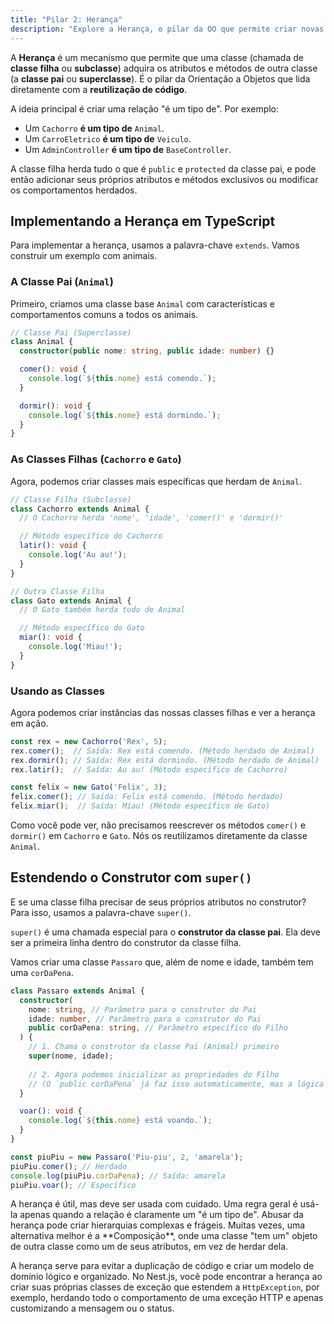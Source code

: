 ```yaml
---
title: "Pilar 2: Herança"
description: "Explore a Herança, o pilar da OO que permite criar novas classes a partir de existentes, promovendo a reutilização de código e a criação de hierarquias lógicas."
---
```



A **Herança** é um mecanismo que permite que uma classe (chamada de **classe filha** ou **subclasse**) adquira os atributos e métodos de outra classe (a **classe pai** ou **superclasse**). É o pilar da Orientação a Objetos que lida diretamente com a **reutilização de código**.

A ideia principal é criar uma relação "é um tipo de". Por exemplo:
-   Um `Cachorro` **é um tipo de** `Animal`.
-   Um `CarroEletrico` **é um tipo de** `Veiculo`.
-   Um `AdminController` **é um tipo de** `BaseController`.

A classe filha herda tudo o que é `public` e `protected` da classe pai, e pode então adicionar seus próprios atributos e métodos exclusivos ou modificar os comportamentos herdados.

## Implementando a Herança em TypeScript

Para implementar a herança, usamos a palavra-chave `extends`. Vamos construir um exemplo com animais.

### A Classe Pai (`Animal`)

Primeiro, criamos uma classe base `Animal` com características e comportamentos comuns a todos os animais.

```typescript
// Classe Pai (Superclasse)
class Animal {
  constructor(public nome: string, public idade: number) {}

  comer(): void {
    console.log(`${this.nome} está comendo.`);
  }

  dormir(): void {
    console.log(`${this.nome} está dormindo.`);
  }
}
```

### As Classes Filhas (`Cachorro` e `Gato`)

Agora, podemos criar classes mais específicas que herdam de `Animal`.

```typescript
// Classe Filha (Subclasse)
class Cachorro extends Animal {
  // O Cachorro herda 'nome', 'idade', 'comer()' e 'dormir()'

  // Método específico do Cachorro
  latir(): void {
    console.log('Au au!');
  }
}

// Outra Classe Filha
class Gato extends Animal {
  // O Gato também herda tudo de Animal

  // Método específico do Gato
  miar(): void {
    console.log('Miau!');
  }
}
```

### Usando as Classes

Agora podemos criar instâncias das nossas classes filhas e ver a herança em ação.

```typescript
const rex = new Cachorro('Rex', 5);
rex.comer();  // Saída: Rex está comendo. (Método herdado de Animal)
rex.dormir(); // Saída: Rex está dormindo. (Método herdado de Animal)
rex.latir();  // Saída: Au au! (Método específico de Cachorro)

const felix = new Gato('Felix', 3);
felix.comer(); // Saída: Felix está comendo. (Método herdado)
felix.miar();  // Saída: Miau! (Método específico de Gato)
```
Como você pode ver, não precisamos reescrever os métodos `comer()` e `dormir()` em `Cachorro` e `Gato`. Nós os reutilizamos diretamente da classe `Animal`.

## Estendendo o Construtor com `super()`

E se uma classe filha precisar de seus próprios atributos no construtor? Para isso, usamos a palavra-chave `super()`.

`super()` é uma chamada especial para o **construtor da classe pai**. Ela deve ser a primeira linha dentro do construtor da classe filha.

Vamos criar uma classe `Passaro` que, além de nome e idade, também tem uma `corDaPena`.

```typescript
class Passaro extends Animal {
  constructor(
    nome: string, // Parâmetro para o construtor do Pai
    idade: number, // Parâmetro para o construtor do Pai
    public corDaPena: string, // Parâmetro específico do Filho
  ) {
    // 1. Chama o construtor da classe Pai (Animal) primeiro
    super(nome, idade);
    
    // 2. Agora podemos inicializar as propriedades do Filho
    // (O `public corDaPena` já faz isso automaticamente, mas a lógica é essa)
  }

  voar(): void {
    console.log(`${this.nome} está voando.`);
  }
}

const piuPiu = new Passaro('Piu-piu', 2, 'amarela');
piuPiu.comer(); // Herdado
console.log(piuPiu.corDaPena); // Saída: amarela
piuPiu.voar(); // Específico
```

<Aside type="caution" title="Herança vs. Composição">
A herança é útil, mas deve ser usada com cuidado. Uma regra geral é usá-la apenas quando a relação é claramente um "é um tipo de". Abusar da herança pode criar hierarquias complexas e frágeis. Muitas vezes, uma alternativa melhor é a **Composição**, onde uma classe "tem um" objeto de outra classe como um de seus atributos, em vez de herdar dela.
</Aside>

A herança serve para evitar a duplicação de código e criar um modelo de domínio lógico e organizado. No Nest.js, você pode encontrar a herança ao criar suas próprias classes de exceção que estendem a `HttpException`, por exemplo, herdando todo o comportamento de uma exceção HTTP e apenas customizando a mensagem ou o status.